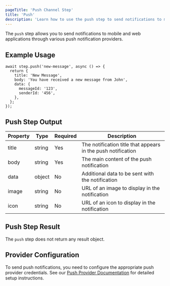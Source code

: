 ```yaml
---
pageTitle: 'Push Channel Step'
title: 'Push'
description: 'Learn how to use the push step to send notifications to mobile and web apps'
---
```


The `push` step allows you to send notifications to mobile and web applications through various push notification providers.

## Example Usage

```tsx
await step.push('new-message', async () => {
  return {
    title: 'New Message',
    body: 'You have received a new message from John',
    data: {
      messageId: '123',
      senderId: '456',
    },
  };
});
```

## Push Step Output

| Property | Type   | Required | Description                                                  |
| -------- | ------ | -------- | ------------------------------------------------------------ |
| title    | string | Yes      | The notification title that appears in the push notification |
| body     | string | Yes      | The main content of the push notification                    |
| data     | object | No       | Additional data to be sent with the notification             |
| image    | string | No       | URL of an image to display in the notification               |
| icon     | string | No       | URL of an icon to display in the notification                |

## Push Step Result

The `push` step does not return any result object.

## Provider Configuration

To send push notifications, you need to configure the appropriate push provider credentials. See our [Push Provider Documentation](/platform/integrations/push) for detailed setup instructions.
